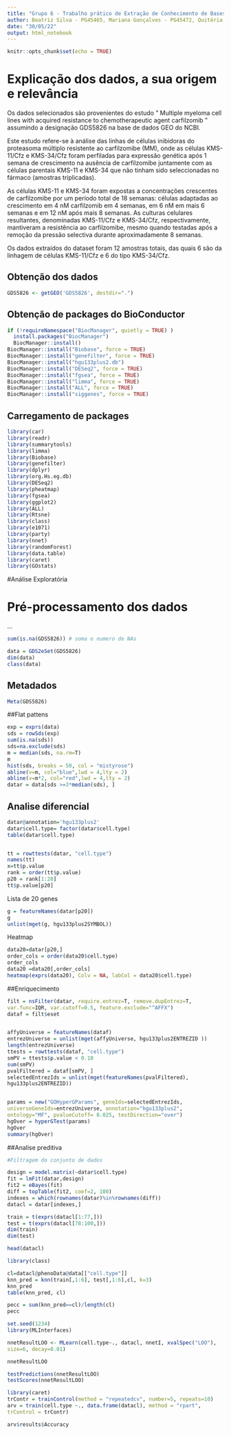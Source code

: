 ```yaml
---
title: "Grupo 6 - Trabalho prático de Extração de Conhecimento de Bases de Dados Biológicas"
author: Beatriz Silva - PG45465, Mariana Gonçalves - PG45472, Quitéria Pinheiro - PG
date: "30/05/22"
output: html_notebook
---
```


```r
knitr::opts_chunk$set(echo = TRUE)
```

# Explicação dos dados, a sua origem e relevância

Os dados selecionados são provenientes do estudo " Multiple myeloma cell lines with acquired resistance to chemotherapeutic agent carfilzomib " assumindo a designação GDS5826 na base de dados GEO do NCBI.

Este estudo refere-se à análise das linhas de células inibidoras do proteasoma múltiplo resistente ao carfilzomibe (MM), onde as células KMS-11/Cfz e KMS-34/Cfz foram perfiladas para expressão genética após 1 semana de crescimento na ausência de carfilzomibe juntamente com as células parentais KMS-11 e KMS-34 que não tinham sido seleccionadas no fármaco (amostras triplicadas).

As células KMS-11 e KMS-34 foram expostas a concentrações crescentes de carfilzomibe por um período total de 18 semanas: células adaptadas ao crescimento em 4 nM carfilzomib em 4 semanas, em 6 nM em mais 6 semanas e em 12 nM após mais 8 semanas. As culturas celulares resultantes, denominadas KMS-11/Cfz e KMS-34/Cfz, respectivamente, mantiveram a resistência ao carfilzomibe, mesmo quando testadas após a remoção da pressão selectiva durante aproximadamente 8 semanas.

Os dados extraídos do dataset foram 12 amostras totais, das quais 6 são da linhagem de células KMS-11/Cfz e 6 do tipo KMS-34/Cfz.



## Obtenção dos dados

```r
GDS5826 <- getGEO('GDS5826', destdir=".")


```

## Obtenção de packages do BioConductor

```r
if (!requireNamespace("BiocManager", quietly = TRUE) )
  install.packages("BiocManager")
  BiocManager::install()
BiocManager::install("Biobase", force = TRUE)
BiocManager::install("genefilter", force = TRUE)
BiocManager::install("hgu133plus2.db")
BiocManager::install("DESeq2", force = TRUE)
BiocManager::install("fgsea", force = TRUE)
BiocManager::install("limma", force = TRUE)
BiocManager::install("ALL", force = TRUE)
BiocManager::install("siggenes", force = TRUE)
```

## Carregamento de packages

```r
library(car)
library(readr)
library(summarytools)
library(limma)
library(Biobase)
library(genefilter)
library(dplyr)
library(org.Hs.eg.db)
library(DESeq2)
library(pheatmap)
library(fgsea)
library(ggplot2)
library(ALL)
library(Rtsne)
library(class)
library(e1071)
library(party)
library(nnet)
library(randomForest)
library(data.table)
library(caret)
library(GOstats)
```


#Análise Exploratória




# Pré-processamento dos dados

...

```r
sum(is.na(GDS5826)) # soma o numero de NAs

data = GDS2eSet(GDS5826)
dim(data)
class(data)

```
## Metadados


```r
Meta(GDS5826)
```

##Flat pattens

```r

exp = exprs(data)
sds = rowSds(exp)
sum(is.na(sds))
sds=na.exclude(sds)
m = median(sds, na.rm=T)
m
hist(sds, breaks = 50, col = "mistyrose")
abline(v=m, col="blue",lwd = 4,lty = 2)
abline(v=m*2, col="red",lwd = 4,lty = 2)
datar = data[sds >=3*median(sds), ]

```





## Analise diferencial
```r
datar@annotation='hgu133plus2'
datar$cell.type= factor(datar$cell.type)
table(datar$cell.type)


tt = rowttests(datar, "cell.type")
names(tt)
x=tt$p.value
rank = order(tt$p.value)
p20 = rank[1:20]
tt$p.value[p20]
```


Lista de 20 genes

```r
g = featureNames(datar[p20])
g
unlist(mget(g, hgu133plus2SYMBOL))
```

Heatmap


```r
data20=datar[p20,]
order_cols = order(data20$cell.type)
order_cols
data20 =data20[,order_cols]
heatmap(exprs(data20), Colv = NA, labCol = data20$cell.type)

```


##Enriquecimento

```r

filt = nsFilter(datar, require.entrez=T, remove.dupEntrez=T,
var.func=IQR, var.cutoff=0.5, feature.exclude="^AFFX")
dataf = filt$eset


affyUniverse = featureNames(dataf)
entrezUniverse = unlist(mget(affyUniverse, hgu133plus2ENTREZID ))
length(entrezUniverse)
ttests = rowttests(dataf, "cell.type")
smPV = ttests$p.value < 0.10
sum(smPV)
pvalFiltered = dataf[smPV, ]
selectedEntrezIds = unlist(mget(featureNames(pvalFiltered),
hgu133plus2ENTREZID))


params = new("GOHyperGParams", geneIds=selectedEntrezIds,
universeGeneIds=entrezUniverse, annotation="hgu133plus2",
ontology="MF", pvalueCutoff= 0.025, testDirection="over")
hgOver = hyperGTest(params)
hgOver
summary(hgOver)


```


##Analise preditiva
```r
#Filtragem do conjunto de dados

design = model.matrix(~datar$cell.type)
fit = lmFit(datar,design)
fit2 = eBayes(fit)
diff = topTable(fit2, coef=2, 100)
indexes = which(rownames(datar)%in%rownames(diff))
datacl = datar[indexes,]
```

```r
train = t(exprs(datacl[1:77,]))
test = t(exprs(datacl[78:100,]))
dim(train)
dim(test)

head(datacl)

library(class)

cl=datacl@phenoData@data[["cell.type"]]
knn_pred = knn(train[,1:6], test[,1:6],cl, k=3)
knn_pred
table(knn_pred, cl)

pecc = sum(knn_pred==cl)/length(cl)
pecc


```


```r
set.seed(1234)
library(MLInterfaces)

nnetResultLOO <- MLearn(cell.type~., datacl, nnetI, xvalSpec("LOO"),
size=6, decay=0.01)

nnetResultLOO

testPredictions(nnetResultLOO)
testScores(nnetResultLOO)


```



```r
library(caret)
trContr = trainControl(method = "repeatedcv", number=5, repeats=10)
arv = train(cell.type ~., data.frame(datacl), method = "rpart",
trControl = trContr)

arv$results$Accuracy

```







